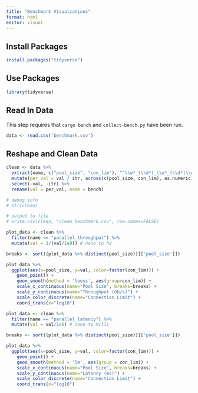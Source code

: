```yaml
---
title: "Benchmark Visualzations"
format: html
editor: visual
---
```


## Install Packages

```r
install.packages("tidyverse")
```

## Use Packages

```r
library(tidyverse)
```

## Read In Data

This step requires that `cargo bench` and `collect-bench.py` have been run.

```r
data <- read.csv('benchmark.csv')
```

## Reshape and Clean Data

```r
clean <- data %>%
  extract(name, c("pool_size", "con_lim"), "^\\w*_(\\d*)_\\w*_(\\d*|\\w*)") %>%
  mutate(per_val = val / itr, across(c(pool_size, con_lim), as.numeric)) %>%
  select(-val, -itr) %>%
  rename(val = per_val, name = bench)

# debug info
# str(clean)

# output to file
# write.csv(clean, "clean_benchmark.csv", row.names=FALSE)
```

```r
plot_data <- clean %>% 
  filter(name == "parallel_throughput") %>%
  mutate(val = 1/(val/1e9)) # nano to hz

breaks <- sort((plot_data %>% distinct(pool_size))[['pool_size']])

plot_data %>%
  ggplot(aes(x=pool_size, y=val, color=factor(con_lim))) +
    geom_point() +
    geom_smooth(method = 'loess', aes(group=con_lim)) +
    scale_x_continuous(name="Pool Size", breaks=breaks) +
    scale_y_continuous(name="Throughput (Gb/s)") +
    scale_color_discrete(name="Connection Limit") +
    coord_trans(x="log10")
```

```r
plot_data <- clean %>%
  filter(name == "parallel_latency") %>%
  mutate(val = val/1e6) # nano to milli

breaks <- sort((plot_data %>% distinct(pool_size))[['pool_size']])

plot_data %>%
  ggplot(aes(x=pool_size, y=val, color=factor(con_lim))) +
    geom_point() +
    geom_smooth(method = 'lm', aes(group = con_lim)) +
    scale_x_continuous(name="Pool Size", breaks=breaks) +
    scale_y_continuous(name="Latency (ms)") +
    scale_color_discrete(name="Connection Limit") +
    coord_trans(x="log10")
```